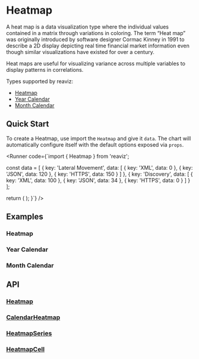
<Meta of={HeatmapStory} />
<Meta of={HeatmapCalendarStory} />

# Heatmap

A heat map is a data visualization type where the individual values
contained in a matrix through variations in coloring. The term “Heat map” was
originally introduced by software designer Cormac Kinney in 1991 to describe a 2D
display depicting real time financial market information even though similar
visualizations have existed for over a century.

Heat maps are useful for visualizing variance across multiple
variables to display patterns in correlations.

Types supported by reaviz:

- [Heatmap](/docs/charts/heatmap#heatmap)
- [Year Calendar](/docs/charts/heatmap#year-calendar)
- [Month Calendar](/docs/charts/heatmap#month-calendar)


## Quick Start
To create a Heatmap, use import the `Heatmap` and give it `data`. The chart
will automatically configure itself with the default options exposed via `props`.

<Runner code={`import { Heatmap } from 'reaviz';

  const data = [
    {
      key: 'Lateral Movement',
      data: [
        {
          key: 'XML',
          data: 0
        },
        {
          key: 'JSON',
          data: 120
        },
        {
          key: 'HTTPS',
          data: 150
        }
      ]
    },
    {
      key: 'Discovery',
      data: [
        {
          key: 'XML',
          data: 100
        },
        {
          key: 'JSON',
          data: 34
        },
        {
          key: 'HTTPS',
          data: 0
        }
      ]
    }
  ];

  return (
    <Heatmap
      height={350}
      width={350}
      data={data}
    />
  );
}`}
/>

## Examples

### Heatmap
<ToggleCanvas of={HeatmapStory.Basic} storybook="charts-heatmap-simple--basic" />

### Year Calendar
<ToggleCanvas of={HeatmapCalendarStory.YearCalendar} storybook="charts-heatmap-calendar--year-calendar" />

### Month Calendar
<ToggleCanvas of={HeatmapCalendarStory.MonthCalendar} storybook="charts-heatmap-calendar--month-calendar" />

## API
### [Heatmap](https://github.com/reaviz/reaviz/blob/master/src/Heatmap/Heatmap.tsx)
<PropsTable name="Heatmap" />

### [CalendarHeatmap](https://github.com/reaviz/reaviz/blob/master/src/Heatmap/CalendarHeatmap.tsx)
<PropsTable name="CalendarHeatmap" />

### [HeatmapSeries](https://github.com/reaviz/reaviz/blob/master/src/Heatmap/HeatmapSeries/HeatmapSeries.tsx)
<PropsTable name="HeatmapSeries" />

### [HeatmapCell](https://github.com/reaviz/reaviz/blob/master/src/Heatmap/HeatmapSeries/HeatmapCell.tsx)
<PropsTable name="HeatmapCell" />
